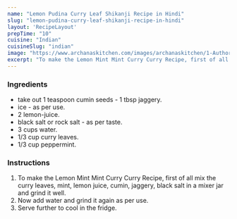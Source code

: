 ---
name: "Lemon Pudina Curry Leaf Shikanji Recipe in Hindi"
slug: "lemon-pudina-curry-leaf-shikanji-recipe-in-hindi"
layout: 'RecipeLayout'
prepTime: "10"
cuisine: "Indian"
cuisineSlug: "indian"
image: "https://www.archanaskitchen.com/images/archanaskitchen/1-Author/sneha-archanaskitchen.com/Lemon_Pudina_Curry_Leaf_Shikanji_Recipe_1600.jpg"
excerpt: "To make the Lemon Mint Mint Curry Curry Recipe, first of all mix the curry leaves, mint, lemon juice, cumin, jaggery, black salt in a mixer jar and grind it well"
---

### Ingredients

-  take out 1 teaspoon cumin seeds - 1 tbsp jaggery.
-  ice - as per use.
-  2 lemon-juice.
-  black salt or rock salt - as per taste.
-  3 cups water.
- 1/3 cup curry leaves.
-  1/3 cup peppermint.

### Instructions

1. To make the Lemon Mint Mint Curry Curry Recipe, first of all mix the curry leaves, mint, lemon juice, cumin, jaggery, black salt in a mixer jar and grind it well.
1. Now add water and grind it again as per use.
1. Serve further to cool in the fridge.
